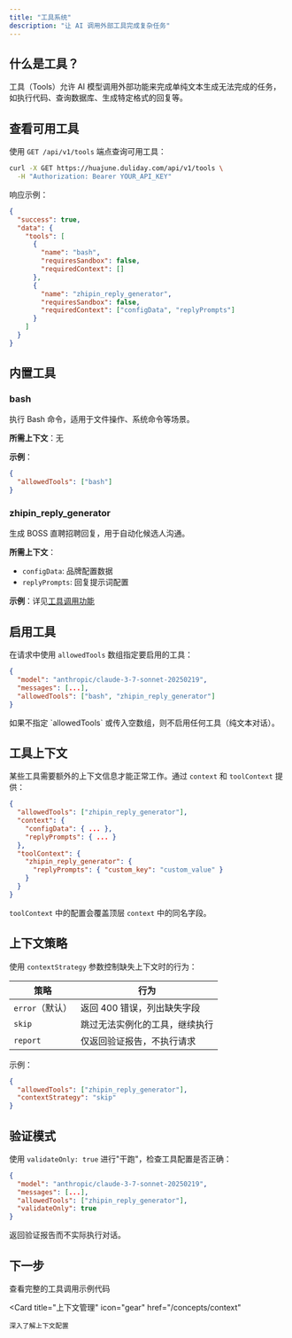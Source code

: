 ```yaml
---
title: "工具系统"
description: "让 AI 调用外部工具完成复杂任务"
---
```


## 什么是工具？

工具（Tools）允许 AI 模型调用外部功能来完成单纯文本生成无法完成的任务，如执行代码、查询数据库、生成特定格式的回复等。

## 查看可用工具

使用 `GET /api/v1/tools` 端点查询可用工具：

```bash
curl -X GET https://huajune.duliday.com/api/v1/tools \
  -H "Authorization: Bearer YOUR_API_KEY"
```

响应示例：

```json
{
  "success": true,
  "data": {
    "tools": [
      {
        "name": "bash",
        "requiresSandbox": false,
        "requiredContext": []
      },
      {
        "name": "zhipin_reply_generator",
        "requiresSandbox": false,
        "requiredContext": ["configData", "replyPrompts"]
      }
    ]
  }
}
```

## 内置工具

### bash

执行 Bash 命令，适用于文件操作、系统命令等场景。

**所需上下文**：无

**示例**：

```json
{
  "allowedTools": ["bash"]
}
```

### zhipin_reply_generator

生成 BOSS 直聘招聘回复，用于自动化候选人沟通。

**所需上下文**：

- `configData`: 品牌配置数据
- `replyPrompts`: 回复提示词配置

**示例**：详见[工具调用功能](/features/tool-calling)

## 启用工具

在请求中使用 `allowedTools` 数组指定要启用的工具：

```json
{
  "model": "anthropic/claude-3-7-sonnet-20250219",
  "messages": [...],
  "allowedTools": ["bash", "zhipin_reply_generator"]
}
```

<Note>
  如果不指定 `allowedTools` 或传入空数组，则不启用任何工具（纯文本对话）。
</Note>

## 工具上下文

某些工具需要额外的上下文信息才能正常工作。通过 `context` 和 `toolContext` 提供：

```json
{
  "allowedTools": ["zhipin_reply_generator"],
  "context": {
    "configData": { ... },
    "replyPrompts": { ... }
  },
  "toolContext": {
    "zhipin_reply_generator": {
      "replyPrompts": { "custom_key": "custom_value" }
    }
  }
}
```

<Tip>`toolContext` 中的配置会覆盖顶层 `context` 中的同名字段。</Tip>

## 上下文策略

使用 `contextStrategy` 参数控制缺失上下文时的行为：

| 策略            | 行为                           |
| --------------- | ------------------------------ |
| `error`（默认） | 返回 400 错误，列出缺失字段    |
| `skip`          | 跳过无法实例化的工具，继续执行 |
| `report`        | 仅返回验证报告，不执行请求     |

示例：

```json
{
  "allowedTools": ["zhipin_reply_generator"],
  "contextStrategy": "skip"
}
```

## 验证模式

使用 `validateOnly: true` 进行"干跑"，检查工具配置是否正确：

```json
{
  "model": "anthropic/claude-3-7-sonnet-20250219",
  "messages": [...],
  "allowedTools": ["zhipin_reply_generator"],
  "validateOnly": true
}
```

返回验证报告而不实际执行对话。

## 下一步

<CardGroup cols={2}>
  <Card
    title="工具调用示例"
    icon="code"
    href="/features/tool-calling"
  >
    查看完整的工具调用示例代码
  </Card>

  <Card
    title="上下文管理"
    icon="gear"
    href="/concepts/context"
  >
    深入了解上下文配置
  </Card>
</CardGroup>
